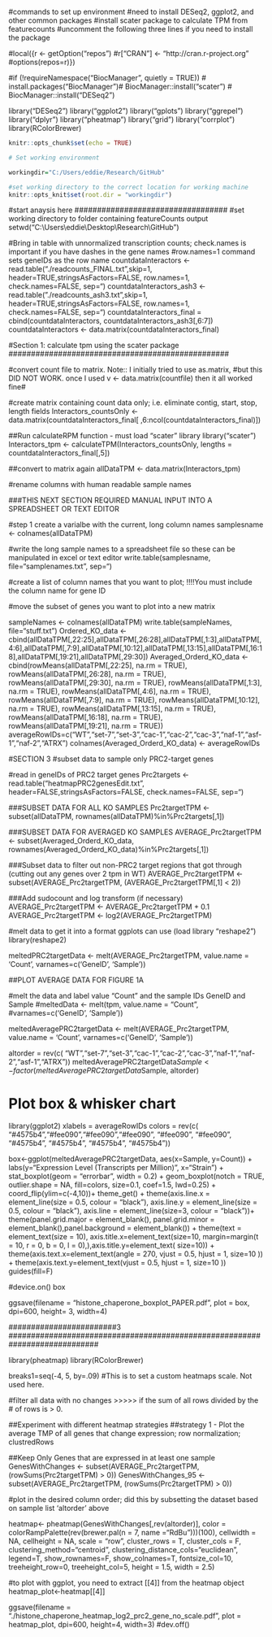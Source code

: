 #commands to set up environment
#need to install DESeq2, ggplot2, and other common packages
#install scater package to calculate TPM from featurecounts
#uncomment the following three lines if you need to install the package

#local({r <- getOption("repos")
#r["CRAN"] <- "http://cran.r-project.org"
#options(repos=r)})

#if (!requireNamespace("BiocManager", quietly = TRUE))
#     install.packages("BiocManager")# BiocManager::install("scater")
# BiocManager::install("DESeq2")

library("DESeq2")
library("ggplot2")
library("gplots")
library("ggrepel")
library("dplyr")
library("pheatmap")
library("grid")
library("corrplot")
library(RColorBrewer)

```r

knitr::opts_chunk$set(echo = TRUE)

# Set working environment

workingdir="C:/Users/eddie/Research/GitHub"

#set working directory to the correct location for working machine
knitr::opts_knit$set(root.dir = "workingdir")

```

##################################
#start anaysis here
##################################
#set working directory to folder containing featureCounts output
setwd("C:\\Users\\eddie\\Desktop\\Research\\GitHub")

#Bring in table with unnormalized transcription counts; check.names is important if you have dashes in the gene names 
#row.names=1 command sets geneIDs as the row name
countdataInteractors <- read.table("./readcounts_FINAL.txt",skip=1, header=TRUE,stringsAsFactors=FALSE, row.names=1, check.names=FALSE, sep="\t")
countdataInteractors_ash3 <- read.table("./readcounts_ash3.txt",skip=1, header=TRUE,stringsAsFactors=FALSE, row.names=1, check.names=FALSE, sep="\t")
countdataInteractors_final = cbind(countdataInteractors, countdataInteractors_ash3[,6:7])
countdataInteractors <- data.matrix(countdataInteractors_final)

#################################################
#Section 1: calculate tpm using the scater package
#################################################

#convert count file to matrix. Note:: I initially tried to use as.matrix, 
#but this DID NOT WORK. once I used v <- data.matrix(countfile) then it all worked fine#

#create matrix containing count data only; i.e. eliminate contig, start, stop, length fields
Interactors_countsOnly <- data.matrix(countdataInteractors_final[ ,6:ncol(countdataInteractors_final)])

##Run calculateRPM function - must load "scater" library
library("scater")
Interactors_tpm <- calculateTPM(Interactors_countsOnly, lengths = countdataInteractors_final[,5])

##convert to matrix again
allDataTPM  <- data.matrix(Interactors_tpm)

#rename columns with human readable sample names

###THIS NEXT SECTION REQUIRED MANUAL INPUT INTO A SPREADSHEET OR TEXT EDITOR

#step 1 create a varialbe with the current, long column names
samplesname <- colnames(allDataTPM)

#write the long sample names to a spreadsheet file so these can be manipulated in excel or text editor
write.table(samplesname, file="samplenames.txt", sep="\t")

#################

#create a list of column names that you want to plot; !!!!You must include the column name for gene ID

#move the subset of genes you want to plot into a new matrix

sampleNames <- colnames(allDataTPM)
write.table(sampleNames, file="stuff.txt")
Ordered_KO_data <- cbind(allDataTPM[,22:25],allDataTPM[,26:28],allDataTPM[,1:3],allDataTPM[,4:6],allDataTPM[,7:9],allDataTPM[,10:12],allDataTPM[,13:15],allDataTPM[,16:18],allDataTPM[,19:21],allDataTPM[,29:30])
Averaged_Orderd_KO_data <- cbind(rowMeans(allDataTPM[,22:25], na.rm = TRUE),
                                 rowMeans(allDataTPM[,26:28], na.rm = TRUE),
                                 rowMeans(allDataTPM[,29:30], na.rm = TRUE),
                                 rowMeans(allDataTPM[,1:3], na.rm = TRUE),
                                 rowMeans(allDataTPM[,4:6], na.rm = TRUE),
                                 rowMeans(allDataTPM[,7:9], na.rm = TRUE),
                                 rowMeans(allDataTPM[,10:12], na.rm = TRUE),
                                 rowMeans(allDataTPM[,13:15], na.rm = TRUE),
                                 rowMeans(allDataTPM[,16:18], na.rm = TRUE),
                                 rowMeans(allDataTPM[,19:21], na.rm = TRUE))
averageRowIDs=c("WT","set-7","set-3","cac-1","cac-2","cac-3","naf-1","asf-1","naf-2","ATRX")
colnames(Averaged_Orderd_KO_data) <- averageRowIDs

####################################################################

#SECTION 3
#subset data to sample only PRC2-target genes

#read in geneIDs of PRC2 target genes
Prc2targets <- read.table("heatmapPRC2genesEdit.txt", header=FALSE,stringsAsFactors=FALSE, check.names=FALSE, sep="\t") 

###SUBSET DATA FOR ALL KO SAMPLES
Prc2targetTPM <- subset(allDataTPM, rownames(allDataTPM)%in%Prc2targets[,1])

###SUBSET DATA FOR AVERAGED KO SAMPLES
AVERAGE_Prc2targetTPM <- subset(Averaged_Orderd_KO_data, rownames(Averaged_Orderd_KO_data)%in%Prc2targets[,1])

###Subset data to filter out non-PRC2 target regions that got through (cutting out any genes over 2 tpm in WT)
AVERAGE_Prc2targetTPM <- subset(AVERAGE_Prc2targetTPM, (AVERAGE_Prc2targetTPM[,1] < 2))

###Add sudocount and log transform (if necessary)
AVERAGE_Prc2targetTPM <- AVERAGE_Prc2targetTPM + 0.1
AVERAGE_Prc2targetTPM <- log2(AVERAGE_Prc2targetTPM)

#melt data to get it into a format ggplots can use (load library "reshape2")
library(reshape2)

meltedPRC2targetData <- melt(AVERAGE_Prc2targetTPM, value.name = 'Count',
                             varnames=c('GeneID', 'Sample'))

#################################################################################

##PLOT AVERAGE DATA FOR FIGURE 1A

##################################################################
#melt the data and label value "Count" and the sample IDs GeneID and Sample
#meltedData <- melt(tpm, value.name = "Count",
#varnames=c('GeneID', 'Sample'))

meltedAveragePRC2targetData <- melt(AVERAGE_Prc2targetTPM, value.name = 'Count',
                             varnames=c('GeneID', 'Sample'))

altorder = rev(c( "WT","set-7","set-3","cac-1","cac-2","cac-3","naf-1","naf-2","asf-1","ATRX"))
meltedAveragePRC2targetData$Sample <- factor(meltedAveragePRC2targetData$Sample, altorder)

# Plot box & whisker chart
library(ggplot2)
xlabels = averageRowIDs
colors = rev(c( "#4575b4","#fee090","#fee090","#fee090", "#fee090", "#fee090", "#4575b4", "#4575b4", "#4575b4", "#4575b4"))

box<-ggplot(meltedAveragePRC2targetData, aes(x=Sample, y=Count)) +
  labs(y="Expression Level (Transcripts per Million)", x="Strain") +
  stat_boxplot(geom = "errorbar", width = 0.2) + 
  geom_boxplot(notch = TRUE, outlier.shape = NA, fill=colors, size=0.1, coef=1.5, lwd=0.25) +
  coord_flip(ylim=c(-4,10))+
  theme_get() + 
  theme(axis.line.x = element_line(size = 0.5, colour = "black"),
        axis.line.y = element_line(size = 0.5, colour = "black"),
        axis.line = element_line(size=3, colour = "black"))+
  theme(panel.grid.major = element_blank(), panel.grid.minor = element_blank(),panel.background = element_blank()) +
  theme(text = element_text(size = 10), axis.title.x=element_text(size=10, margin=margin(t = 10, r = 0, b = 0, l = 0),),axis.title.y=element_text( size=10)) +
  theme(axis.text.x=element_text(angle = 270, vjust = 0.5, hjust = 1, size=10 )) +
  theme(axis.text.y=element_text(vjust = 0.5, hjust = 1, size=10 )) 
  guides(fill=F) 

#device.on()
box

ggsave(filename = "histone_chaperone_boxplot_PAPER.pdf", plot = box, dpi=600, height= 3, width=4)


########################3
############################################################################

library(pheatmap)
library(RColorBrewer)

breaks1=seq(-4, 5, by=.09) #This is to set a custom heatmaps scale. Not used here.

#filter all data with no changes >>>>> if the sum of all rows divided by the # of rows is > 0.

##Experiment with different heatmap strategies
##strategy 1 - Plot the average TMP of all genes that change expression; row normalization; clustredRows

##Keep Only Genes that are expressed in at least one sample
GenesWithChanges <- subset(AVERAGE_Prc2targetTPM, (rowSums(Prc2targetTPM) > 0))
GenesWithChanges_95 <- subset(AVERAGE_Prc2targetTPM, (rowSums(Prc2targetTPM) > 0))

#plot in the desired column order; did this by subsetting the dataset based on sample list 'altorder' above

heatmap<- pheatmap(GenesWithChanges[,rev(altorder)], color = colorRampPalette(rev(brewer.pal(n = 7, name ="RdBu")))(100),
                   cellwidth = NA, cellheight = NA, scale = "row", cluster_rows = T, cluster_cols = F, clustering_method="centroid", clustering_distance_cols="euclidean",
                   legend=T, show_rownames=F, show_colnames=T, fontsize_col=10, treeheight_row=0, treeheight_col=5, height = 1.5, width = 2.5)

#to plot with ggplot, you need to extract [[4]] from the heatmap object
heatmap_plot<-heatmap[[4]]

ggsave(filename = "./histone_chaperone_heatmap_log2_prc2_gene_no_scale.pdf", plot = heatmap_plot, dpi=600, height=4, width=3)
#dev.off()
